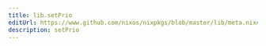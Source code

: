 ```yaml
---
title: lib.setPrio
editUrl: https://www.github.com/nixos/nixpkgs/blob/master/lib/meta.nix#L50C13
description: setPrio
---
```




<LinkCard
    title="Contribute Now!"
    description="API Documentation is done in our source code"
    href="https://www.github.com/nixos/nixpkgs/blob/master/lib/meta.nix#L50C13"
/>

